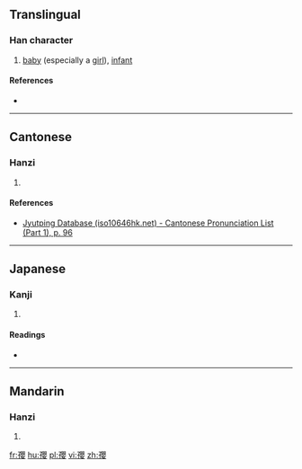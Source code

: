 ==Translingual==

===Han character===
{{Han char|rn=39|rad=子|as=17|sn=20|four=|canj=NDBCV|ids=⿰子嬰}}

# [[baby]] (especially a [[girl]]), [[infant]]

====References====
* {{Han ref|kx=0281.070|dkj=07048|dj=0551.070|hdz=21020.100|uh=5B7E|ud=23422}}

----

==Cantonese==

===Hanzi===
{{yue-hanzi|jyut=[[jing1]]|y=ying1}}

# {{defn|lang=yue|sort=子17}}

====References====
* [http://www.iso10646hk.net/jp/document/download.jsp Jyutping Database (iso10646hk.net) - Cantonese Pronunciation List (Part 1), p. 96]

----

==Japanese==

===Kanji===
{{ja-kanji|grade=|rs=子17}}

# {{defn|lang=ja|sort=子17}}

====Readings====
* {{ja-readings|on=[[えい]] (ei)|kun=[[みどりご]] (midorigo)}}

----

==Mandarin==

===Hanzi===
{{cmn-hanzi|pin=[[yīng]] ([[ying1]])|wg=ying<sup>1</sup>}}

# {{defn|lang=cmn|sort=子17}}

[[fr:孾]]
[[hu:孾]]
[[pl:孾]]
[[vi:孾]]
[[zh:孾]]
